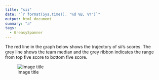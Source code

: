 ```yaml
---
title: "sii"
date: "`r format(Sys.time(), '%d %B, %Y')`"
output: html_document
summary: "a"
tags:
  - GreasySpanner
---
```


The red line in the graph below shows the trajectory of sii's scores. The grey line shows the team median and the grey ribbon indicates the range from top five score to bottom five score.

![Image title](sii.jpg)
